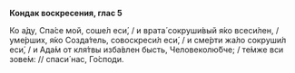 **Кондак воскресения, глас 5**

Ко а́ду, Спа́се мой, соше́л еси́, / и врата́ сокруши́вый я́ко всеси́лен, / уме́рших, я́ко Созда́тель, совоскреси́л еси́, / и сме́рти жа́ло сокруши́л еси́, / и Ада́м от кля́твы изба́влен бысть, Человеколю́бче; / те́мже вси зове́м: // спаси́ нас, Го́споди.
